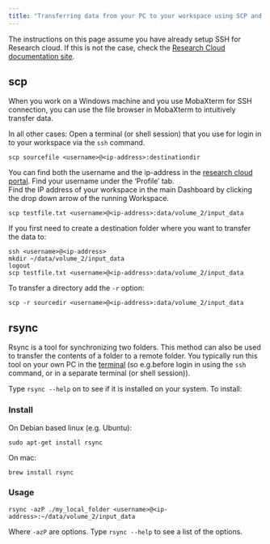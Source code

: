 ```yaml
--- 
title: "Transferring data from your PC to your workspace using SCP and RSYNC"
---
```


The instructions on this page assume you have already setup SSH for Research cloud. If this is not the case, check the [Research Cloud documentation site](https://servicedesk.surf.nl/wiki/display/WIKI/Log+in+to+your+workspace#Logintoyourworkspace-AccessaworkspacewithSSH).

## scp
When you work on a Windows machine and you use MobaXterm for SSH connection, you can use the file browser in MobaXterm to intuitively transfer data. 

In all other cases: Open a terminal (or shell session) that you use for login in to your workspace via the `ssh` command. 

```
scp sourcefile <username>@<ip-address>:destinationdir
```

You can find both the username and the ip-address in the [research cloud portal](https://surfresearchcloud.nl).
Find your username under the 'Profile' tab.  
Find the IP address of your workspace in the main Dashboard by clicking the drop down arrow of the running Workspace.

```
scp testfile.txt <username>@<ip-address>:data/volume_2/input_data
```
If you first need to create a destination folder where you want to transfer the data to:

```
ssh <username>@<ip-address>
mkdir ~/data/volume_2/input_data
logout
scp testfile.txt <username>@<ip-address>:data/volume_2/input_data
```

To transfer a directory add the `-r` option:

```
scp -r sourcedir <username>@<ip-address>:data/volume_2/input_data
```

## rsync

Rsync is a tool for synchronizing two folders. This method can also be used to transfer the contents of a folder to a remote folder. You typically run this tool on your own PC in the [terminal](../manuals/terminal.qmd) (so e.g.before login in using the `ssh` command, or in a separate terminal (or shell session)).

Type `rsync --help` on to see if it is installed on your system. To install:

### Install

On Debian based linux (e.g. Ubuntu):

```
sudo apt-get install rsync
```

On mac:
```
brew install rsync
```

### Usage

```
rsync -azP ./my_local_folder <username>@<ip-address>:~/data/volume_2/input_data
```

Where `-azP` are options. Type `rsync --help` to see a list of the options.



